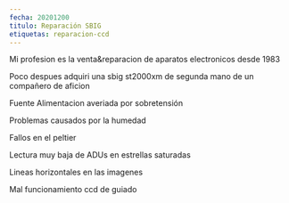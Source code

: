 ```yaml
---
fecha: 20201200
titulo: Reparación SBIG
etiquetas: reparacion-ccd
---
```


<Imagen src="https://astroccd.files.wordpress.com/2020/11/msaico-1.jpg" />

Mi profesion es la venta&amp;reparacion de aparatos electronicos desde 1983
<Imagen src="https://astroccd.files.wordpress.com/2020/11/cb245.jpg" />

Poco despues adquiri una sbig st2000xm de segunda mano de un compañero de aficion
<Imagen src="https://astroccd.files.wordpress.com/2020/12/20201002_104339.jpg" />

Fuente Alimentacion averiada por sobretensión
<Imagen src="https://astroccd.files.wordpress.com/2020/12/20200522_184920.jpg?w=978" />

Problemas causados por la humedad
<Imagen src="https://astroccd.files.wordpress.com/2020/12/20200603_110317.jpg" />

Fallos en el peltier
<Imagen src="https://astroccd.files.wordpress.com/2020/12/cuentas.jpg?w=1024" />

Lectura muy baja de ADUs en estrellas saturadas
<Imagen src="https://astroccd.files.wordpress.com/2020/12/img-20200425-wa0014.jpg" />

Lineas horizontales en las imagenes
<Imagen src="https://astroccd.files.wordpress.com/2020/12/guiado.jpg" />

Mal funcionamiento ccd de guiado